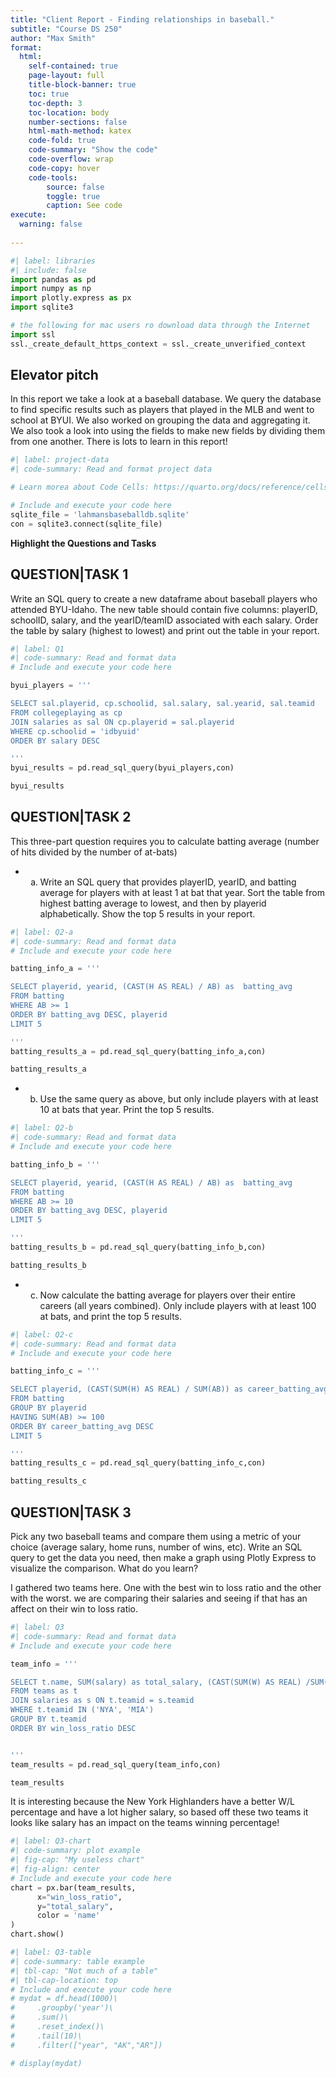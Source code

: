 ```yaml
---
title: "Client Report - Finding relationships in baseball."
subtitle: "Course DS 250"
author: "Max Smith"
format:
  html:
    self-contained: true
    page-layout: full
    title-block-banner: true
    toc: true
    toc-depth: 3
    toc-location: body
    number-sections: false
    html-math-method: katex
    code-fold: true
    code-summary: "Show the code"
    code-overflow: wrap
    code-copy: hover
    code-tools:
        source: false
        toggle: true
        caption: See code
execute: 
  warning: false
    
---
```


```python
#| label: libraries
#| include: false
import pandas as pd
import numpy as np
import plotly.express as px
import sqlite3

# the following for mac users ro download data through the Internet
import ssl
ssl._create_default_https_context = ssl._create_unverified_context
```


## Elevator pitch

In this report we take a look at a baseball database. We query the database to find specific results such as players that played in the MLB and went to school at BYUI. We also worked on grouping the data and aggregating it. We also took a look into using the fields to make new fields by dividing them from one another. There is lots to learn in this report!

```python
#| label: project-data
#| code-summary: Read and format project data

# Learn morea about Code Cells: https://quarto.org/docs/reference/cells/cells-jupyter.html

# Include and execute your code here
sqlite_file = 'lahmansbaseballdb.sqlite'
con = sqlite3.connect(sqlite_file)
```

__Highlight the Questions and Tasks__

## QUESTION|TASK 1

Write an SQL query to create a new dataframe about baseball players who attended BYU-Idaho. The new table should contain five columns: playerID, schoolID, salary, and the yearID/teamID associated with each salary. Order the table by salary (highest to lowest) and print out the table in your report.


```python
#| label: Q1
#| code-summary: Read and format data
# Include and execute your code here

byui_players = ''' 

SELECT sal.playerid, cp.schoolid, sal.salary, sal.yearid, sal.teamid
FROM collegeplaying as cp
JOIN salaries as sal ON cp.playerid = sal.playerid
WHERE cp.schoolid = 'idbyuid'
ORDER BY salary DESC

'''
byui_results = pd.read_sql_query(byui_players,con)

byui_results

```


## QUESTION|TASK 2

This three-part question requires you to calculate batting average (number of hits divided by the number of at-bats)

- a. Write an SQL query that provides playerID, yearID, and batting average for players with at least 1 at bat that year. Sort the table from highest batting average to lowest, and then by playerid alphabetically. Show the top 5 results in your report.

```python
#| label: Q2-a
#| code-summary: Read and format data
# Include and execute your code here

batting_info_a = ''' 

SELECT playerid, yearid, (CAST(H AS REAL) / AB) as  batting_avg
FROM batting
WHERE AB >= 1
ORDER BY batting_avg DESC, playerid
LIMIT 5

'''
batting_results_a = pd.read_sql_query(batting_info_a,con)

batting_results_a
```


- b. Use the same query as above, but only include players with at least 10 at bats that year. Print the top 5 results.


```python
#| label: Q2-b
#| code-summary: Read and format data
# Include and execute your code here

batting_info_b = ''' 

SELECT playerid, yearid, (CAST(H AS REAL) / AB) as  batting_avg
FROM batting
WHERE AB >= 10
ORDER BY batting_avg DESC, playerid
LIMIT 5

'''
batting_results_b = pd.read_sql_query(batting_info_b,con)

batting_results_b
```

- c. Now calculate the batting average for players over their entire careers (all years combined). Only include players with at least 100 at bats, and print the top 5 results.

```python
#| label: Q2-c
#| code-summary: Read and format data
# Include and execute your code here

batting_info_c = ''' 

SELECT playerid, (CAST(SUM(H) AS REAL) / SUM(AB)) as career_batting_avg
FROM batting
GROUP BY playerid
HAVING SUM(AB) >= 100
ORDER BY career_batting_avg DESC
LIMIT 5

'''
batting_results_c = pd.read_sql_query(batting_info_c,con)

batting_results_c
```


## QUESTION|TASK 3

Pick any two baseball teams and compare them using a metric of your choice (average salary, home runs, number of wins, etc). Write an SQL query to get the data you need, then make a graph using Plotly Express to visualize the comparison. What do you learn?

I gathered two teams here. One with the best win to loss ratio and the other with the worst. we are comparing their salaries and seeing if that has an affect on their win to loss ratio.

```python
#| label: Q3
#| code-summary: Read and format data
# Include and execute your code here

team_info = ''' 

SELECT t.name, SUM(salary) as total_salary, (CAST(SUM(W) AS REAL) /SUM(L)) AS 'win_loss_ratio'
FROM teams as t
JOIN salaries as s ON t.teamid = s.teamid
WHERE t.teamid IN ('NYA', 'MIA')
GROUP BY t.teamid
ORDER BY win_loss_ratio DESC


'''
team_results = pd.read_sql_query(team_info,con)

team_results

```

It is interesting because the New York Highlanders have a better W/L percentage and have a lot higher salary, so based off these two teams it looks like salary has an impact on the teams winning percentage!

```python
#| label: Q3-chart
#| code-summary: plot example
#| fig-cap: "My useless chart"
#| fig-align: center
# Include and execute your code here
chart = px.bar(team_results,
      x="win_loss_ratio", 
      y="total_salary",
      color = 'name'
)
chart.show()
```


```python
#| label: Q3-table
#| code-summary: table example
#| tbl-cap: "Not much of a table"
#| tbl-cap-location: top
# Include and execute your code here
# mydat = df.head(1000)\
#     .groupby('year')\
#     .sum()\
#     .reset_index()\
#     .tail(10)\
#     .filter(["year", "AK","AR"])

# display(mydat)

```
